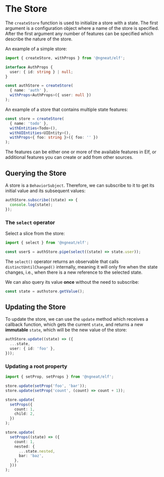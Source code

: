 # The Store


The `createStore` function is used to initialize a store with a state.
The first argument is a configuration object where a name of the store is specified.
After the first argument any number of features can be specified which describe the nature of the store.

An example of a simple store:

```ts
import { createStore, withProps } from '@ngneat/elf';

interface AuthProps {
  user: { id: string } | null;
}

const authStore = createStore(
  { name: 'auth' },
  withProps<AuthProps>({ user: null })
);
```

An example of a store that contains multiple state features:

```ts
const store = createStore(
  { name: 'todo' },
  withEntities<Todo>(),
  withUIEntities<UIEntity>(),
  withProps<{ foo: string }>({ foo: '' })
);
```

The features can be either one or more of the available features in Elf, or additional features you can create or add from other sources.

## Querying the Store

A store is a `BehaviorSubject`. Therefore, we can subscribe to it to get its initial value and its subsequent values:

```ts
authStore.subscribe((state) => {
  console.log(state);
});
```

### The `select` operator

Select a slice from the store:

```ts
import { select } from '@ngneat/elf';

const user$ = authStore.pipe(select((state) => state.user));
```

The `select()` operator returns an observable that calls `distinctUntilChanged()` internally, meaning it will only fire when the state changes, i.e., when there is a new reference to the selected state.

We can also query its value **once** without the need to subscribe:

```ts
const state = authstore.getValue();
```

## Updating the Store

To update the store, we can use the `update` method which receives a callback function, which gets the current `state`, and returns a new **immutable** `state`, which will be the new value of the store:

```ts
authStore.update((state) => ({
  ...state,
  user: { id: 'foo' },
}));
```

### Updating a root property

```ts
import { setProp, setProps } from '@ngneat/elf';

store.update(setProp('foo', 'bar'));
store.update(setProp('count', (count) => count + 1));

store.update(
  setProps({
    count: 1,
    child: 2,
  })
);

store.update(
  setProps((state) => ({
    count: 1,
    nested: {
      ...state.nested,
      bar: 'baz',
    },
  }))
);
```

<LiveDemo src={index} />
